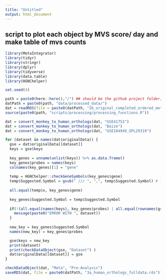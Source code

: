```yaml
---
title: "Untitled"
output: html_document
---
```


## script to plot each object by MVS score/ day and make table of mvs counts
```r
library(MetaIntegrator)
library(tidyr)
library(stringr)
library(dplyr)
library(tidyverse)
library(data.table)
library(HGNChelper)

set.seed(4)
```

```r
path = paste0(here::here(),"/") ## should be the github project folder, otherwise adjust accordingly
datPath = paste0(path, "data/processed_data/")
dat = readRDS(file = paste0(datPath, "2b_original_completed_ordered_metadata.rds"))
source(paste0(path, "scripts/processing/processing_functions.R"))
```


```r
dat = convert_monkey_to_human_orthologs(dat, "GSE41752")
dat = convert_monkey_to_human_orthologs(dat, "Baize")
dat = convert_monkey_to_human_orthologs(dat, "GSE184949_GPL29319")
```


```r
for (dataset in names(dat$originalData)) {
  gse = dat$originalData[[dataset]]
  keys = gse$keys
  
  key_genes = unname(unlist(keys)) %>% as.data.frame()
  key_genes$probes = names(keys)
  colnames(key_genes)[1] = "gene"
  
  temp = HGNChelper::checkGeneSymbols(key_genes$gene)
  temp$Suggested.Symbol = gsub(" /// ", ",", temp$Suggested.Symbol) # for MI to parse
  
  all.equal(temp$x, key_genes$gene)
  
  key_genes$Suggested.Symbol = temp$Suggested.Symbol
  
  if(!(all.equal(names(keys), key_genes$probes) | all.equal(rownames(gse$expr), key_genes$probes))) {
    message(paste0("ERROR WITH ", dataset))
  }
  
  new_key = key_genes$Suggested.Symbol
  names(new_key) = key_genes$probes

  gse$keys = new_key
  print(dataset)
  print(checkDataObject(gse, "Dataset") )
  dat$originalData[[dataset]] = gse
}

```

```r
checkDataObject(dat, "Meta", "Pre-Analysis")
saveRDS(dat, file = paste0(datPath, "3a_human_orthologs_fulldata.rds"))
```

